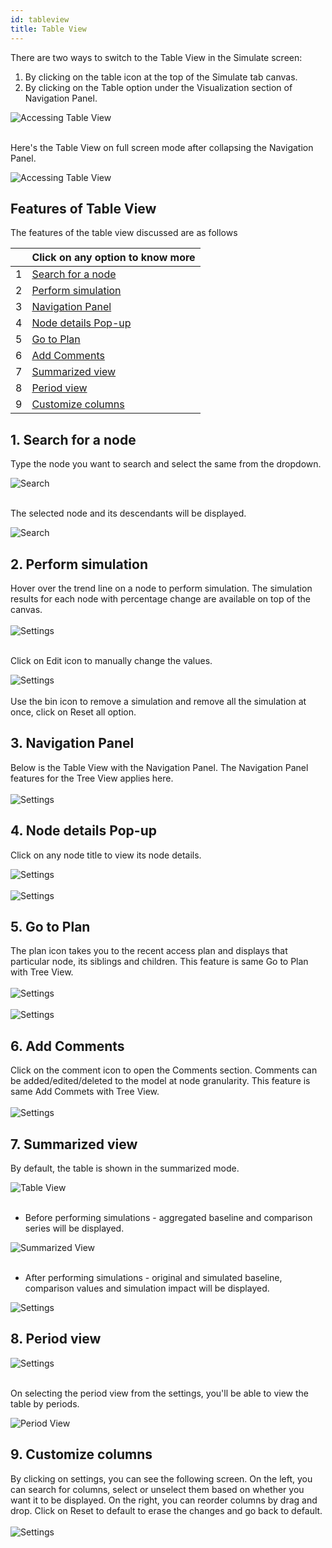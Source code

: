 ```yaml
---
id: tableview
title: Table View
---
```



There are two ways to switch to the Table View in the Simulate screen:

1. By clicking on the table icon at the top of the Simulate tab canvas. 
2. By clicking on the Table option under the Visualization section of Navigation Panel.

<div style={{textAlign: 'center'}}>
<Zoom>
<img alt="Accessing Table View" src={useBaseUrl('/doc-images/simulate_tab/table_view/tvv-1.png')} />
  </Zoom>
</div> <br />

Here's the Table View on full screen mode after collapsing the Navigation Panel.

<div style={{textAlign: 'center'}}>
<Zoom>
<img alt="Accessing Table View" src={useBaseUrl('/doc-images/simulate_tab/table_view/tvv-2.png')} />
  </Zoom>
</div>

## Features of Table View

The features of the table view discussed are as follows

<div style={{textAlign: 'justify'}} className="table-center">

|   | Click on any option to know more  |                                                                                                                                                                                                                                                                   
|---|---------------------|
| 1 | [Search for a node](#1-search-for-a-node)    |
| 2 | [Perform simulation](#2-perform-simulation)   |
| 3 | [Navigation Panel](#3-navigation-panel)  |
| 4 | [Node details Pop-up](#4-node-details-pop-up) |
| 5 | [Go to Plan](#5-go-to-plan) |
| 6 | [Add Comments](#6-add-comments) |
| 7 | [Summarized view](#7-summarized-view) |
| 8 | [Period view](#8-period-view) |
| 9 | [Customize columns](#9-customize-columns) |

</div>

## 1. Search for a node

Type the node you want to search and select the same from the dropdown.

<div style={{textAlign: 'center'}}>
<Zoom>
<img alt="Search" src={useBaseUrl('/doc-images/simulate_tab/table_view/tvv-6.png')} />
  </Zoom>
</div> <br />

The selected node and its descendants will be displayed.

<div style={{textAlign: 'center'}}>
<Zoom>
<img alt="Search" src={useBaseUrl('/doc-images/simulate_tab/table_view/tvv-7.png')} />
  </Zoom>
</div>

## 2. Perform simulation

<div style={{textAlign: 'justify'}}>
Hover over the trend line on a node to perform simulation. The simulation results for each node with percentage change are available
on top of the canvas.  
</div> <br />

<div style={{textAlign: 'center'}}>
<Zoom>
<img alt="Settings" src={useBaseUrl('/doc-images/simulate_tab/table_view/tvv-19.png')} />
  </Zoom>
</div> <br />

Click on Edit icon to manually change the values.

<div style={{textAlign: 'center'}}>
<Zoom>
<img alt="Settings" src={useBaseUrl('/doc-images/simulate_tab/table_view/tvv-20.png')} />
  </Zoom>
</div> <br />

<div style={{textAlign: 'justify'}}>
Use the bin icon to remove a simulation and remove all the simulation at once, click on Reset all option.
</div>

## 3. Navigation Panel

<div style={{textAlign: 'justify'}}>
Below is the Table View with the Navigation Panel. The <Link to={useBaseUrl('docs/simulation/navigation_panel')}>Navigation Panel</Link> features for the Tree View applies here.
</div> <br />

<div style={{textAlign: 'center'}}>
<Zoom>
<img alt="Settings" src={useBaseUrl('/doc-images/simulate_tab/table_view/tvv-18.png')} />
  </Zoom>
</div>

## 4. Node details Pop-up

Click on any node title to view its node details.

<div style={{textAlign: 'center'}}>
  <Zoom>
<img alt="Settings" src={useBaseUrl('/doc-images/simulate_tab/table_view/tvv-16.png')} />
  </Zoom>
</div> <br />

<div style={{textAlign: 'center'}}>
<Zoom>
<img alt="Settings" src={useBaseUrl('/doc-images/simulate_tab/table_view/tvv-17.png')} />
  </Zoom>
</div>

## 5. Go to Plan

<div style={{textAlign: 'justify'}}>
The plan icon takes you to the recent access plan and displays that particular node, its siblings and children. This feature is same  <Link to={useBaseUrl('docs/simulation/simulation_canvas#16-go-to-plan')}>Go to Plan</Link> with Tree View.
</div> <br />

<div style={{textAlign: 'center'}}>
<Zoom>
<img alt="Settings" src={useBaseUrl('/doc-images/simulate_tab/table_view/tvv-14.png')} />
  </Zoom>
</div> <br />

<div style={{textAlign: 'center'}}>
<Zoom>
<img alt="Settings" src={useBaseUrl('/doc-images/simulate_tab/table_view/tvv-15.png')} width ={600} height={460} />
  </Zoom>
</div> 

## 6. Add Comments

<div style={{textAlign: 'justify'}}>
Click on the comment icon to open the Comments section. Comments can be added/edited/deleted to the model at node granularity.
This feature is same <Link to={useBaseUrl('docs/simulation/simulation_canvas#17-add-comments')}>Add Commets</Link> with Tree View.
</div> <br />

<div style={{textAlign: 'center'}}>
<Zoom>
<img alt="Settings" src={useBaseUrl('/doc-images/simulate_tab/table_view/tvv-13.png')} />
  </Zoom>
</div>

## 7. Summarized view

By default, the table is shown in the summarized mode.

<div style={{textAlign: 'center'}}>
<Zoom>
<img alt="Table View" src={useBaseUrl('/doc-images/simulate_tab/table_view/tvv-5.png')} />
  </Zoom>
</div> <br />

- Before performing simulations - aggregated baseline and comparison series will be displayed.

<div style={{textAlign: 'center'}}>
<Zoom>
<img alt="Summarized View" src={useBaseUrl('/doc-images/simulate_tab/table_view/tvv-9.png')} />
  </Zoom>
</div> <br />

- After performing simulations - original and simulated baseline, comparison values and simulation impact will be displayed.

<div style={{textAlign: 'center'}}>
<Zoom>
<img alt="Settings" src={useBaseUrl('/doc-images/simulate_tab/table_view/tvv-10.png')} />
  </Zoom>
</div>

## 8. Period view

<div style={{textAlign: 'center'}}>
<Zoom>
<img alt="Settings" src={useBaseUrl('/doc-images/simulate_tab/table_view/tvv-12.png')} />
  </Zoom>
</div> <br />

On selecting the period view from the settings, you'll be able to view the table by periods.

<div style={{textAlign: 'center'}}>
<Zoom>
<img alt="Period View" src={useBaseUrl('/doc-images/simulate_tab/table_view/tvv-4.png')} />
  </Zoom>
</div>

## 9. Customize columns

<div style={{textAlign: 'justify'}}>
By clicking on settings, you can see the following screen.
On the left, you can search for columns, select or unselect them based on whether you want it to be displayed.
On the right, you can reorder columns by drag and drop. Click on Reset to default to erase the changes and go back to default.
</div> <br />

<div style={{textAlign: 'center'}}>
<Zoom>
<img alt="Settings" src={useBaseUrl('/doc-images/simulate_tab/table_view/tvv-11.png')} width={450} height={300} />
  </Zoom>
</div>


